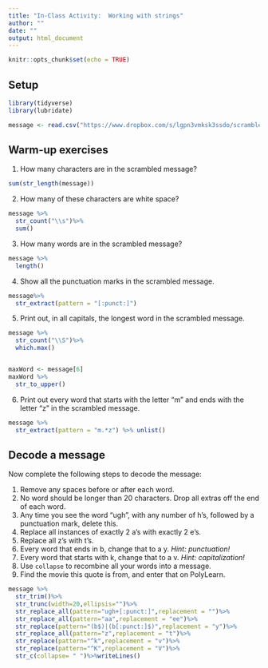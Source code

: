 ```yaml
---
title: "In-Class Activity:  Working with strings"
author: ""
date: ""
output: html_document
---
```


```r
knitr::opts_chunk$set(echo = TRUE)
```

## Setup


```r

library(tidyverse)
library(lubridate)

message <- read.csv("https://www.dropbox.com/s/lgpn3vmksk3ssdo/scrambled_message.txt?dl=1", stringsAsFactors = FALSE)$Word
```


## Warm-up exercises

1. How many characters are in the scrambled message?
```r
sum(str_length(message))
```

2. How many of these characters are white space?

```r
message %>% 
  str_count("\\s")%>%
  sum()

```

3. How many words are in the scrambled message?
```r
message %>% 
  length()
```

4. Show all the punctuation marks in the scrambled message.
```r
message%>%
  str_extract(pattern = "[:punct:]")
```


5. Print out, in all capitals, the longest word in the scrambled message.

```r
message %>% 
  str_count("\\S")%>%
  which.max()


maxWord <- message[6]
maxWord %>%
  str_to_upper()
```


6. Print out every word that starts with the letter "m" and ends with the letter "z" in the scrambled message.
```r
message %>%
  str_extract(pattern = "m.*z") %>% unlist()

```


  

## Decode a message

Now complete the following steps to decode the message:

1. Remove any spaces before or after each word.
2. No word should be longer than 20 characters. Drop all extras off the end of each word.
3. Any time you see the word "ugh", with any number of h's, followed by a punctuation mark, delete this.
4. Replace all instances of exactly 2 a's with exactly 2 e's.
5. Replace all z's with t's.
6. Every word that ends in b, change that to a y.  *Hint: punctuation!*
7. Every word that starts with k, change that to a v.  *Hint: capitalization!*
8. Use `collapse` to recombine all your words into a message.
9. Find the movie this quote is from, and enter that on PolyLearn.

```r
message %>%
  str_trim()%>%
  str_trunc(width=20,ellipsis="")%>%
  str_replace_all(pattern="ugh+[:punct:]",replacement = "")%>%
  str_replace_all(pattern="aa",replacement = "ee")%>%
  str_replace(pattern="(b$)|(b[:punct:]$)",replacement = "y")%>%
  str_replace_all(pattern="z",replacement = "t")%>%
  str_replace(pattern="^k",replacement = "v")%>%
  str_replace(pattern="^K",replacement = "V")%>%
  str_c(collapse= " ")%>%writeLines()
```


